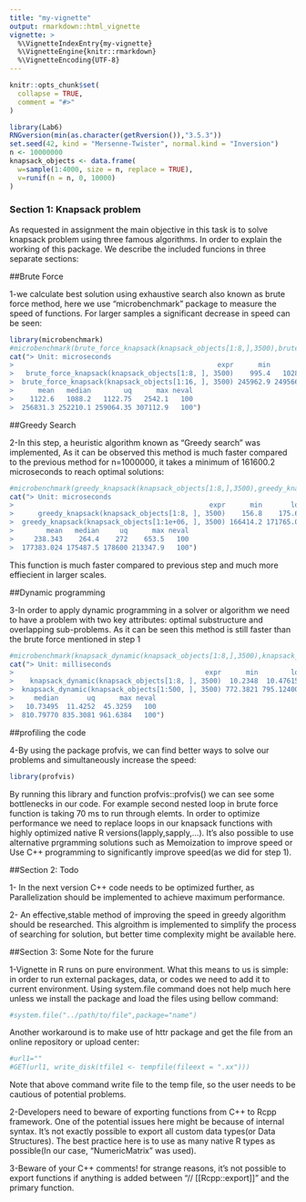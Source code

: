 ---
title: "my-vignette"
output: rmarkdown::html_vignette
vignette: >
  %\VignetteIndexEntry{my-vignette}
  %\VignetteEngine{knitr::rmarkdown}
  %\VignetteEncoding{UTF-8}
---

```{r, include = FALSE}
knitr::opts_chunk$set(
  collapse = TRUE,
  comment = "#>"
)
```

```{r setup}
library(Lab6)
RNGversion(min(as.character(getRversion()),"3.5.3"))
set.seed(42, kind = "Mersenne-Twister", normal.kind = "Inversion")
n <- 10000000
knapsack_objects <- data.frame(
  w=sample(1:4000, size = n, replace = TRUE),
  v=runif(n = n, 0, 10000)
)
```
### Section 1: Knapsack problem
As requested in assignment the main objective in this task is to solve knapsack problem using three famous algorithms.
In order to explain the working of this package. We describe the included funcions in three separate sections:

##Brute Force

1-we calculate best solution using exhaustive search also known as brute force method, here we use "microbenchmark" package to measure the speed of functions. For larger samples a significant decrease in speed can be seen:

```{r ,echo=FALSE}
library(microbenchmark)
#microbenchmark(brute_force_knapsack(knapsack_objects[1:8,],3500),brute_force_knapsack(knapsack_objects[1:16,],3500))
cat("> Unit: microseconds
>                                                  expr      min        lq
>   brute_force_knapsack(knapsack_objects[1:8, ], 3500)    995.4   1028.35
>  brute_force_knapsack(knapsack_objects[1:16, ], 3500) 245962.9 249566.10
>      mean   median        uq      max neval
>    1122.6   1088.2   1122.75   2542.1   100
>  256831.3 252210.1 259064.35 307112.9   100")
```

##Greedy Search

2-In this step, a heuristic algorithm known as "Greedy search" was implemented, As it can be observed this method is much faster compared to the previous method
for n=1000000, it takes a minimum of 161600.2 microseconds to reach optimal solutions:

```{r ,echo=FALSE}
#microbenchmark(greedy_knapsack(knapsack_objects[1:8,],3500),greedy_knapsack(knapsack_objects[1:1000000,],3500))
cat("> Unit: microseconds
>                                                expr      min       lq
>      greedy_knapsack(knapsack_objects[1:8, ], 3500)    156.8    175.6
>  greedy_knapsack(knapsack_objects[1:1e+06, ], 3500) 166414.2 171765.0
>        mean   median     uq      max neval
>     238.343    264.4    272    653.5   100
>  177383.024 175487.5 178600 213347.9   100")
```

This function is much faster compared to previous step and much more effiecient in larger scales.

##Dynamic programming

3-In order to apply dynamic programming in a solver or algorithm we need to have a problem with two key attributes: optimal substructure and overlapping sub-problems. As it can be seen this method is still faster than the brute force mentioned in step 1

```{r ,echo=FALSE}
#microbenchmark(knapsack_dynamic(knapsack_objects[1:8,],3500),knapsack_dynamic(knapsack_objects[1:500,],3500))
cat("> Unit: milliseconds
>                                               expr      min        lq      mean
>    knapsack_dynamic(knapsack_objects[1:8, ], 3500)  10.2348  10.47615  11.47475
>  knapsack_dynamic(knapsack_objects[1:500, ], 3500) 772.3821 795.12400 820.87300
>     median       uq      max neval
>   10.73495  11.4252  45.3259   100
>  810.79770 835.3081 961.6384   100")
```

##profiling the code

4-By using the package profvis, we can find better ways to solve our problems and simultaneously increase the speed:

```{r ,echo=FALSE}
library(profvis)
```

By running this library and function profvis::profvis() we can see some bottlenecks in our code. For example second nested loop in brute force function is taking 70 ms to run through elemts. In order to optimize performance we need to replace loops in our knapsack functions with highly optimized native R versions(lapply,sapply,...). It's also possible to use alternative prgramming solutions such as Memoization to improve speed or Use C++ programming to significantly improve speed(as we did for step 1).

##Section 2: Todo

1- In the next version C++ code needs to be optimized further, as Parallelization should be implemented to achieve maximum performance.

2- An effective,stable method of improving the speed in greedy algorithm should be researched. This algroithm is implemented to simplify the process of searching for solution, but better time complexity might be available here.

##Section 3: Some Note for the furure

1-Vignette in R runs on pure environment. What this means to us is simple: in order to run external packages, data, or codes we need to add it to current environment. Using system.file command does not help much here unless we install the package and load the files using bellow command:

```{r ,echo=FALSE}
#system.file("../path/to/file",package="name")
```

Another workaround is to make use of httr package and get the file from an online repository or upload center:

```{r, echo=FALSE}
#url1=""
#GET(url1, write_disk(tfile1 <- tempfile(fileext = ".xx")))
```

Note that above command write file to the temp file, so the user needs to be cautious of potential problems.

2-Developers need to beware of exporting functions from C++ to Rcpp framework. One of the potential issues here might be because of internal syntax. It's not exactly possible to export all custom data types(or Data Structures). The best practice here is to use as many native R types as possible(In our case, "NumericMatrix" was used).

3-Beware of your C++ comments! for strange reasons, it's not possible to export functions if anything is added between "// [[Rcpp::export]]" and the primary function. 
